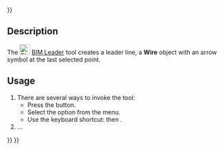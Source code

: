 <languages/>
{{UnfinishedDocu{{#translation:}}}}

{{Docnav
|[[BIM_DimensionVertical|DimensionVertical]]
|[[Arch_Axis|Axis]]
|[[BIM_Workbench|BIM]]
|IconL=BIM_DimensionVertical.svg
|IconR=Arch_Axis.svg
|IconC=Workbench_BIM.svg
}}

{{GuiCommand
|Name=BIM Leader
|MenuLocation=Annotation → Leader
|Workbenches=[[BIM_Workbench|BIM]]
|Shortcut={{KEY|L}} {{KEY|E}}
|Version=1.0
|SeeAlso=
}}

== Description ==

The [[Image:BIM_Leader.svg|24px]] [[BIM_Leader|BIM Leader]] tool creates a leader line, a '''Wire''' object with an arrow symbol at the last selected point.

==Usage==

# There are several ways to invoke the tool:
#* Press the {{Button|[[Image:BIM_Leader.svg|16px]] [[BIM_Leader|Leader]]}} button.
#* Select the {{MenuCommand|Annotation → [[Image:BIM_Leader.svg|16px]] Leader}} option from the menu.
#* Use the keyboard shortcut: {{KEY|L}} then {{KEY|E}}.
# ...


{{Docnav
|[[BIM_DimensionVertical|DimensionVertical]]
|[[Arch_Axis|Axis]]
|[[BIM_Workbench|BIM]]
|IconL=BIM_DimensionVertical.svg
|IconR=Arch_Axis.svg
|IconC=Workbench_BIM.svg
}}

{{BIM_Tools_navi{{#translation:}}}}
{{Userdocnavi{{#translation:}}}}
